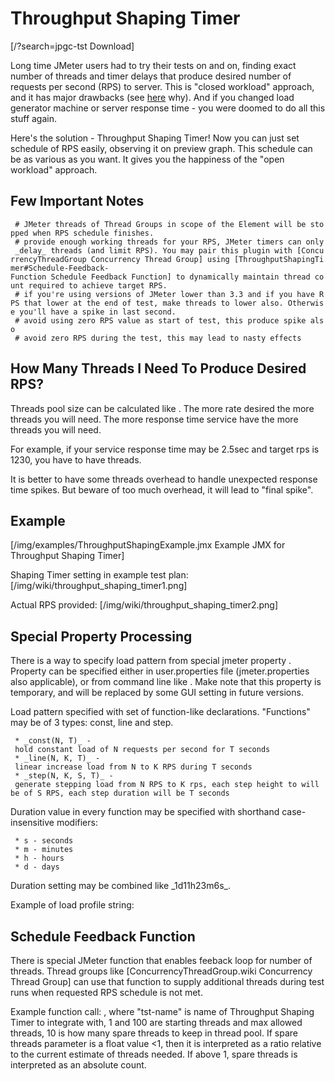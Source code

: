 = Throughput Shaping Timer =

<span class=''>[/?search=jpgc-tst <i class='fa fa-download'></i> Download]</span>

Long time JMeter users had to try their tests on and on,
finding exact number of threads and timer delays
that produce desired number of requests per second (RPS) to server.
This is "closed workload" approach, and it has major drawbacks
(see [http://www.google.com/search?q=open+closed+workload here] why).
And if you changed load generator machine or server response time -
you were doomed to do all this stuff again.

Here's the solution - Throughput Shaping Timer! Now you can just
set schedule of RPS easily, observing it on preview graph.
This schedule can be as various as you want.
It gives you the happiness of the "open workload" approach.

== Few Important Notes ==

  # JMeter threads of Thread Groups in scope of the Element will be stopped when RPS schedule finishes.
  # provide enough working threads for your RPS, JMeter timers can only _delay_ threads (and limit RPS). You may pair this plugin with [ConcurrencyThreadGroup Concurrency Thread Group] using [ThroughputShapingTimer#Schedule-Feedback-Function Schedule Feedback Function] to dynamically maintain thread count required to achieve target RPS.
  # if you're using versions of JMeter lower than 3.3 and if you have RPS that lower at the end of test, make threads to lower also. Оtherwise you'll have a spike in last second.
  # avoid using zero RPS value as start of test, this produce spike also
  # avoid zero RPS during the test, this may lead to nasty effects

== How Many Threads I Need To Produce Desired RPS? ==
Threads pool size can be calculated like {{{RPS * <max response time> / 1000}}}. The more rate desired the more threads you will need. The more response time service have the more threads you will need.

For example, if your service response time may be 2.5sec and target rps is 1230, you have to have {{{1230 * 2500 / 1000 = 3075}}} threads.

It is better to have some threads overhead to handle unexpected response time spikes. But beware of too much overhead, it will lead to "final spike".

== Example ==
[/img/examples/ThroughputShapingExample.jmx Example JMX for Throughput Shaping Timer]

Shaping Timer setting in example test plan:
[/img/wiki/throughput_shaping_timer1.png]

Actual RPS provided:
[/img/wiki/throughput_shaping_timer2.png]

== Special Property Processing ==

There is a way to specify load pattern from special jmeter property {{{load_profile}}}.
Property can be specified either in user.properties file (jmeter.properties also applicable), or
from command line like {{{-J "load\_profile=..."}}}. Make note that this property is temporary,
and will be replaced by some GUI setting in future versions.

Load pattern specified with set of function-like declarations.
"Functions" may be of 3 types: const, line and step.
  * _const(N, T)_ - hold constant load of N requests per second for T seconds
  * _line(N, K, T)_ - linear increase load from N to K RPS during T seconds
  * _step(N, K, S, T)_ - generate stepping load from N RPS to K rps, each step height to will be of S RPS, each step duration will be T seconds

Duration value in every function may be specified with shorthand case-insensitive modifiers:
  * s - seconds
  * m - minutes
  * h - hours
  * d - days

Duration setting may be combined like _1d11h23m6s_.

Example of load profile string: {{{load_profile=const(10,10s) line(10,100,1m) step(5,25,5,1h)}}}

== Schedule Feedback Function ==
There is special JMeter function that enables feeback loop for number of threads.
Thread groups like [ConcurrencyThreadGroup.wiki Concurrency Thread Group] can use that function to supply additional
threads during test runs when requested RPS schedule is not met.

Example function call: {{{ ${__tstFeedback(tst-name,1,100,10)} }}}, where "tst-name" is name of Throughput Shaping Timer to integrate with, 1 and 100 are starting threads and max allowed threads, 10 is how many spare threads to keep in thread pool. 
If spare threads parameter is a float value <1, then it is interpreted as a ratio relative to the current estimate of threads needed.  If above 1, spare threads is interpreted as an absolute count.

